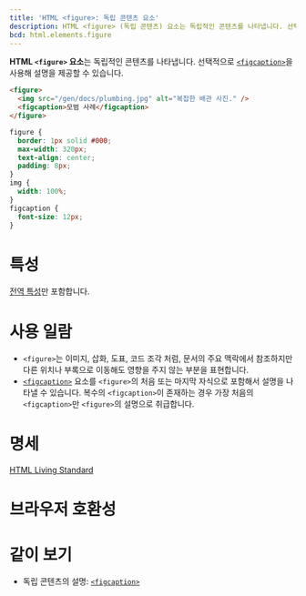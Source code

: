 ```yaml
---
title: 'HTML <figure>: 독립 콘텐츠 요소'
description: HTML <figure> (독립 콘텐츠) 요소는 독립적인 콘텐츠를 나타냅니다. 선택적으로 <figcaption>을 사용해 설명을 제공할 수 있습니다.
bcd: html.elements.figure
---
```


**HTML `<figure>` 요소**는 독립적인 콘텐츠를 나타냅니다. 선택적으로 [`<figcaption>`](./figcaption)을 사용해 설명을 제공할 수 있습니다.

<HTMLDemo height={260}>

```html
<figure>
  <img src="/gen/docs/plumbing.jpg" alt="복잡한 배관 사진." />
  <figcaption>모범 사례</figcaption>
</figure>
```

```css
figure {
  border: 1px solid #000;
  max-width: 320px;
  text-align: center;
  padding: 8px;
}
img {
  width: 100%;
}
figcaption {
  font-size: 12px;
}
```

</HTMLDemo>

# 특성

[전역 특성](/docs/Web/HTML/Global_attributes)만 포함합니다.

# 사용 일람

- `<figure>`는 이미지, 삽화, 도표, 코드 조각 처럼, 문서의 주요 맥락에서 참조하지만 다른 위치나 부록으로 이동해도 영향을 주지 않는 부분을 표현합니다.
- [`<figcaption>`](./figcaption) 요소를 `<figure>`의 처음 또는 마지막 자식으로 포함해서 설명을 나타낼 수 있습니다. 복수의 `<figcaption>`이 존재하는 경우 가장 처음의 `<figcaption>`만 `<figure>`의 설명으로 취급합니다.

# 명세

[HTML Living Standard](https://html.spec.whatwg.org/multipage/semantics.html#the-figure-element)

# 브라우저 호환성

<BrowserCompat data={props.bcd} />

# 같이 보기

- 독립 콘텐츠의 설명: [`<figcaption>`](./figcaption)
